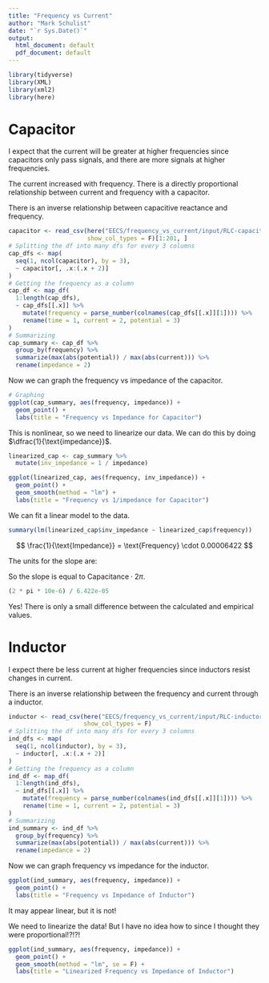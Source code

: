 ```yaml
---
title: "Frequency vs Current"
author: "Mark Schulist"
date: "`r Sys.Date()`"
output:
  html_document: default
  pdf_document: default
---
```


```r
library(tidyverse)
library(XML)
library(xml2)
library(here)
```

# Capacitor 

I expect that the current will be greater at higher frequencies since capacitors only pass signals, and there are more signals at higher frequencies. 

The current increased with frequency. There is a directly proportional relationship between current and frequency with a capacitor. 

 
\begin{align}
X_c &= \frac{1}{2\pi f C} \\
&= \frac{[s]}{[F]} \\
&= \frac{[s][V]}{[C]} \\
&= \frac{[V]}{[A]}
\end{align}
 

There is an inverse relationship between capacitive reactance and frequency. 
```r
capacitor <- read_csv(here("EECS/frequency_vs_current/input/RLC-capacitor.csv"), 
                      show_col_types = F)[1:201, ]
# Splitting the df into many dfs for every 3 columns
cap_dfs <- map(
  seq(1, ncol(capacitor), by = 3),
  ~ capacitor[, .x:(.x + 2)]
)
# Getting the frequency as a column
cap_df <- map_df(
  1:length(cap_dfs),
  ~ cap_dfs[[.x]] %>%
    mutate(frequency = parse_number(colnames(cap_dfs[[.x]][1]))) %>%
    rename(time = 1, current = 2, potential = 3)
)
# Summarizing
cap_summary <- cap_df %>%
  group_by(frequency) %>%
  summarize(max(abs(potential)) / max(abs(current))) %>%
  rename(impedance = 2)
```

Now we can graph the frequency vs impedance of the capacitor. 
```r
# Graphing
ggplot(cap_summary, aes(frequency, impedance)) +
  geom_point() +
  labs(title = "Frequency vs Impedance for Capacitor")
```

This is nonlinear, so we need to linearize our data. We can do this by doing $\dfrac{1}{\text{impedance}}$. 
```r
linearized_cap <- cap_summary %>%
  mutate(inv_impedance = 1 / impedance)

ggplot(linearized_cap, aes(frequency, inv_impedance)) +
  geom_point() +
  geom_smooth(method = "lm") +
  labs(title = "Frequency vs 1/impedance for Capacitor")
```

We can fit a linear model to the data. 
```r
summary(lm(linearized_cap$inv_impedance ~ linearized_cap$frequency))
```

$$
\frac{1}{\text{Impedance}} = \text{Frequency} \cdot 0.00006422
$$

The units for the slope are:
 
\begin{gather}
\frac{1}{\text{impedance} \cdot \text{frequency}} \\
{[s]^2}
\end{gather}
 
\begin{align}
X_c &= \frac{1}{2\pi f C} \\
\frac{1}{X_c} &= 2\pi f C
\end{align}
 

So the slope is equal to $\text{Capacitance} \cdot 2\pi$. 

```r
(2 * pi * 10e-6) / 6.422e-05
```

Yes! There is only a small difference between the calculated and empirical values. 

# Inductor

I expect there be less current at higher frequencies since inductors resist changes in current. 

There is an inverse relationship between the frequency and current through a inductor. 



```r
inductor <- read_csv(here("EECS/frequency_vs_current/input/RLC-inductor.csv"), 
                     show_col_types = F)
# Splitting the df into many dfs for every 3 columns
ind_dfs <- map(
  seq(1, ncol(inductor), by = 3),
  ~ inductor[, .x:(.x + 2)]
)
# Getting the frequency as a column
ind_df <- map_df(
  1:length(ind_dfs),
  ~ ind_dfs[[.x]] %>%
    mutate(frequency = parse_number(colnames(ind_dfs[[.x]][1]))) %>%
    rename(time = 1, current = 2, potential = 3)
)
# Summarizing
ind_summary <- ind_df %>%
  group_by(frequency) %>%
  summarize(max(abs(potential)) / max(abs(current))) %>%
  rename(impedance = 2)
```

Now we can graph frequency vs impedance for the inductor. 

```r
ggplot(ind_summary, aes(frequency, impedance)) +
  geom_point() +
  labs(title = "Frequency vs Impedance of Inductor")
```

It may appear linear, but it is not! 

We need to linearize the data! But I have no idea how to since I thought they were proportional!?!?!

```r
ggplot(ind_summary, aes(frequency, impedance)) +
  geom_point() +
  geom_smooth(method = "lm", se = F) +
  labs(title = "Linearized Frequency vs Impedance of Inductor")
```


